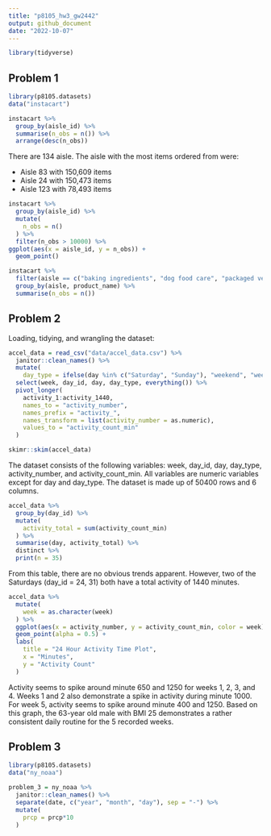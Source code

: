 ```yaml
---
title: "p8105_hw3_gw2442"
output: github_document
date: "2022-10-07"
---
```

```r
library(tidyverse)
```

## Problem 1 

```r
library(p8105.datasets)
data("instacart")

instacart %>%
  group_by(aisle_id) %>%
  summarise(n_obs = n()) %>%
  arrange(desc(n_obs))
```
There are 134 aisle. The aisle with the most items ordered from were:

 * Aisle 83 with 150,609 items
 * Aisle 24 with 150,473 items
 * Aisle 123 with 78,493 items

```r
instacart %>%
  group_by(aisle_id) %>%
  mutate(
    n_obs = n()
  ) %>%
  filter(n_obs > 10000) %>%
ggplot(aes(x = aisle_id, y = n_obs)) +
  geom_point()
```

```r
instacart %>%
  filter(aisle == c("baking ingredients", "dog food care", "packaged vegetables fruits")) %>%
  group_by(aisle, product_name) %>%
  summarise(n_obs = n()) 

```

## Problem 2

Loading, tidying, and wrangling the dataset:
```r
accel_data = read_csv("data/accel_data.csv") %>%
  janitor::clean_names() %>%
  mutate(
    day_type = ifelse(day %in% c("Saturday", "Sunday"), "weekend", "weekday")) %>%
  select(week, day_id, day, day_type, everything()) %>%
  pivot_longer(
    activity_1:activity_1440,
    names_to = "activity_number",
    names_prefix = "activity_",
    names_transform = list(activity_number = as.numeric),
    values_to = "activity_count_min"
  ) 

skimr::skim(accel_data)
```
The dataset consists of the following variables: week, day_id, day, day_type, activity_number, and activity_count_min. All variables are numeric variables except for day and day_type. The dataset is made up of 50400 rows and 6 columns. 

```r
accel_data %>%
  group_by(day_id) %>%
  mutate(
    activity_total = sum(activity_count_min)
  ) %>%
  summarise(day, activity_total) %>%
  distinct %>%
  print(n = 35)
```
From this table, there are no obvious trends apparent. However, two of the Saturdays (day_id = 24, 31) both have a total activity of 1440 minutes. 

```r
accel_data %>%
  mutate(
    week = as.character(week)
  ) %>%
  ggplot(aes(x = activity_number, y = activity_count_min, color = week)) + 
  geom_point(alpha = 0.5) +
  labs(
    title = "24 Hour Activity Time Plot",
    x = "Minutes",
    y = "Activity Count"
  )
```
Activity seems to spike around minute 650 and 1250 for weeks 1, 2, 3, and 4. Weeks 1 and 2 also demonstrate a spike in activity during minute 1000. For week 5, activity seems to spike around minute 400 and 1250. Based on this graph, the 63-year old male with BMI 25 demonstrates a rather consistent daily routine for the 5 recorded weeks. 


## Problem 3 

```r
library(p8105.datasets)
data("ny_noaa")

problem_3 = ny_noaa %>%
  janitor::clean_names() %>%
  separate(date, c("year", "month", "day"), sep = "-") %>%
  mutate(
    prcp = prcp*10
  )


```









